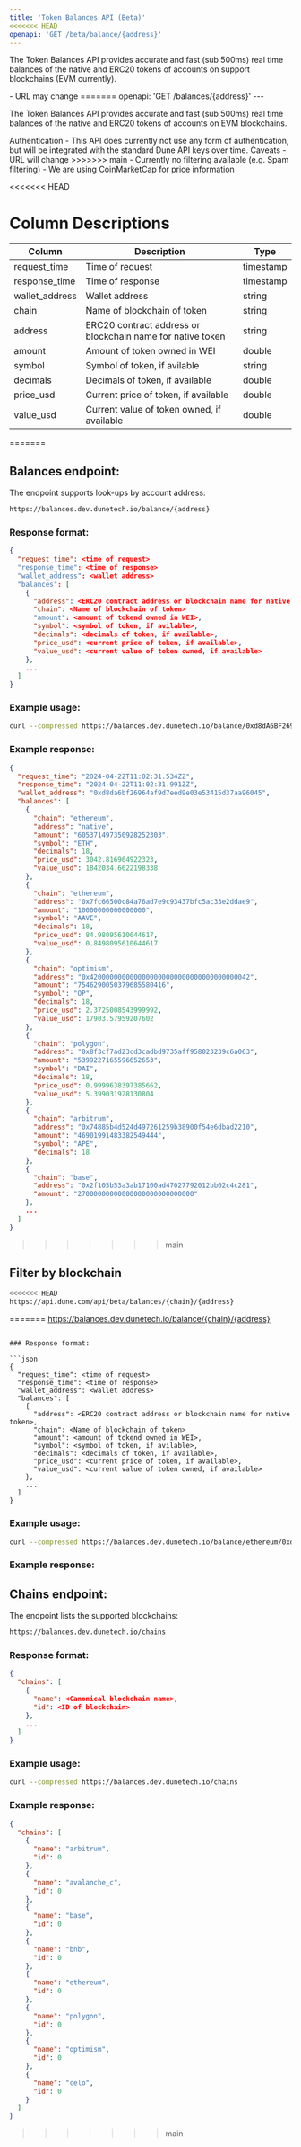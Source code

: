 ```yaml
---
title: 'Token Balances API (Beta)'
<<<<<<< HEAD
openapi: 'GET /beta/balance/{address}'
---
```


The Token Balances API provides accurate and fast (sub 500ms) real time balances of the native and ERC20 tokens of accounts on support blockchains (EVM currently).

<Note>
  - URL may change
=======
openapi: 'GET /balances/{address}'
---

The Token Balances API provides accurate and fast (sub 500ms) real time balances of the native and ERC20 tokens of accounts on EVM blockchains.

<Note>
Authentication 
  - This API does currently not use any form of authentication, but will be integrated with the standard Dune API keys over time.
</Note>
<Note>
Caveats
  - URL will change
>>>>>>> main
  - Currently no filtering available (e.g. Spam filtering)
  - We are using CoinMarketCap for price information
</Note>

<<<<<<< HEAD
# Column Descriptions

| Column                          | Description                                                   | Type          |
|---------------------------------|---------------------------------------------------------------|---------------|
| request_time                    | Time of request                                               | timestamp     |
| response_time                   | Time of response                                              | timestamp     |
| wallet_address                  | Wallet address                                                | string        |
| chain                           | Name of blockchain of token                                   | string        |
| address                         | ERC20 contract address or blockchain name for native token    | string        |
| amount                          | Amount of token owned in WEI                                  | double        |
| symbol                          | Symbol of token, if avilable                                  | string        |
| decimals                        | Decimals of token, if available                               | double        |
| price_usd                       | Current price of token, if available                          | double        |
| value_usd                       | Current value of token owned, if available                    | double        |

=======


## Balances endpoint:

The endpoint supports look-ups by account address:

```bash
https://balances.dev.dunetech.io/balance/{address}
```

### Response format:

```json
{
  "request_time": <time of request>
  "response_time": <time of response>
  "wallet_address": <wallet address>
  "balances": [
    {
      "address": <ERC20 contract address or blockchain name for native token>,
      "chain": <Name of blockchain of token>
      "amount": <amount of tokend owned in WEI>,
      "symbol": <symbol of token, if avilable>,
      "decimals": <decimals of token, if available>,
      "price_usd": <current price of token, if available>,
      "value_usd": <current value of token owned, if available>
    },
    ...
  ]
}
```

### Example usage:

```bash
curl --compressed https://balances.dev.dunetech.io/balance/0xd8dA6BF26964aF9D7eEd9e03E53415D37aA96045
```

### Example response:

```json
{
  "request_time": "2024-04-22T11:02:31.534ZZ",
  "response_time": "2024-04-22T11:02:31.991ZZ",
  "wallet_address": "0xd8da6bf26964af9d7eed9e03e53415d37aa96045",
  "balances": [
    {
      "chain": "ethereum",
      "address": "native",
      "amount": "605371497350928252303",
      "symbol": "ETH",
      "decimals": 18,
      "price_usd": 3042.816964922323,
      "value_usd": 1842034.6622198338
    },
    {
      "chain": "ethereum",
      "address": "0x7fc66500c84a76ad7e9c93437bfc5ac33e2ddae9",
      "amount": "10000000000000000",
      "symbol": "AAVE",
      "decimals": 18,
      "price_usd": 84.98095610644617,
      "value_usd": 0.8498095610644617
    },
    {
      "chain": "optimism",
      "address": "0x4200000000000000000000000000000000000042",
      "amount": "7546290050379685580416",
      "symbol": "OP",
      "decimals": 18,
      "price_usd": 2.3725008543999992,
      "value_usd": 17903.57959207602
    },
    {
      "chain": "polygon",
      "address": "0x8f3cf7ad23cd3cadbd9735aff958023239c6a063",
      "amount": "5399227165596652653",
      "symbol": "DAI",
      "decimals": 18,
      "price_usd": 0.9999638397385662,
      "value_usd": 5.399031928130804
    },
    {
      "chain": "arbitrum",
      "address": "0x74885b4d524d497261259b38900f54e6dbad2210",
      "amount": "46901991483382549444",
      "symbol": "APE",
      "decimals": 18
    },
    {
      "chain": "base",
      "address": "0x2f105b53a3ab17100ad47027792012bb02c4c281",
      "amount": "27000000000000000000000000000"
    },
    ...
  ]
}
```
>>>>>>> main

## Filter by blockchain

```bash
<<<<<<< HEAD
https://api.dune.com/api/beta/balances/{chain}/{address}
```

=======
https://balances.dev.dunetech.io/balance/{chain}/{address}
```

### Response format:

```json
{
  "request_time": <time of request>
  "response_time": <time of response>
  "wallet_address": <wallet address>
  "balances": [
    {
      "address": <ERC20 contract address or blockchain name for native token>,
      "chain": <Name of blockchain of token>
      "amount": <amount of tokend owned in WEI>,
      "symbol": <symbol of token, if avilable>,
      "decimals": <decimals of token, if available>,
      "price_usd": <current price of token, if available>,
      "value_usd": <current value of token owned, if available>
    },
    ...
  ]
}
```

### Example usage:

```bash
curl --compressed https://balances.dev.dunetech.io/balance/ethereum/0xd8dA6BF26964aF9D7eEd9e03E53415D37aA96045
```

### Example response:



## Chains endpoint:

The endpoint lists the supported blockchains:

```bash
https://balances.dev.dunetech.io/chains
```

### Response format:

```json
{
  "chains": [
    {
      "name": <Canonical blockchain name>,
      "id": <ID of blockchain>
    },
    ...
  ]
}
```

### Example usage:

```bash
curl --compressed https://balances.dev.dunetech.io/chains
```

### Example response:

```json
{
  "chains": [
    {
      "name": "arbitrum",
      "id": 0
    },
    {
      "name": "avalanche_c",
      "id": 0
    },
    {
      "name": "base",
      "id": 0
    },
    {
      "name": "bnb",
      "id": 0
    },
    {
      "name": "ethereum",
      "id": 0
    },
    {
      "name": "polygon",
      "id": 0
    },
    {
      "name": "optimism",
      "id": 0
    },
    {
      "name": "celo",
      "id": 0
    }
  ]
}
```
>>>>>>> main

